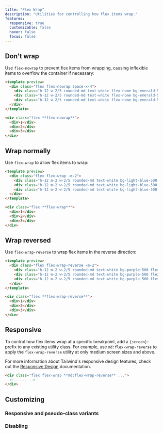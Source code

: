 ```yaml
---
title: "Flex Wrap"
description: "Utilities for controlling how flex items wrap."
features:
  responsive: true
  customizable: false
  hover: false
  focus: false
---
```




## Don't wrap

Use `flex-nowrap` to prevent flex items from wrapping, causing inflexible items to overflow the container if necessary:

```html emerald
<template preview>
  <div class="flex flex-nowrap space-x-4">
    <div class="h-12 w-2/5 rounded-md text-white flex-none bg-emerald-500 flex items-center justify-center text-2xl font-semibold ">1</div>
    <div class="h-12 w-2/5 rounded-md text-white flex-none bg-emerald-500 flex items-center justify-center text-2xl font-semibold ">2</div>
    <div class="h-12 w-2/5 rounded-md text-white flex-none bg-emerald-500 flex items-center justify-center text-2xl font-semibold ">3</div>
  </div>
</template>

<div class="flex **flex-nowrap**">
  <div>1</div>
  <div>2</div>
  <div>3</div>
</div>
```

## Wrap normally

Use `flex-wrap` to allow flex items to wrap:

```html lightBlue
<template preview>
  <div class="flex flex-wrap -m-2">
    <div class="h-12 m-2 w-2/5 rounded-md text-white bg-light-blue-500 flex items-center justify-center text-2xl font-semibold ">1</div>
    <div class="h-12 m-2 w-2/5 rounded-md text-white bg-light-blue-500 flex items-center justify-center text-2xl font-semibold ">2</div>
    <div class="h-12 m-2 w-2/5 rounded-md text-white bg-light-blue-500 flex items-center justify-center text-2xl font-semibold ">3</div>
  </div>
</template>

<div class="flex **flex-wrap**">
  <div>1</div>
  <div>2</div>
  <div>3</div>
</div>
```

## Wrap reversed

Use `flex-wrap-reverse` to wrap flex items in the reverse direction:

```html purple
<template preview>
  <div class="flex flex-wrap-reverse -m-2">
    <div class="h-12 m-2 w-2/5 rounded-md text-white bg-purple-500 flex items-center justify-center text-2xl font-semibold ">1</div>
    <div class="h-12 m-2 w-2/5 rounded-md text-white bg-purple-500 flex items-center justify-center text-2xl font-semibold ">2</div>
    <div class="h-12 m-2 w-2/5 rounded-md text-white bg-purple-500 flex items-center justify-center text-2xl font-semibold ">3</div>
  </div>
</template>

<div class="flex **flex-wrap-reverse**">
  <div>1</div>
  <div>2</div>
  <div>3</div>
</div>
```

## Responsive

To control how flex items wrap at a specific breakpoint, add a `{screen}:` prefix to any existing utility class. For example, use `md:flex-wrap-reverse` to apply the `flex-wrap-reverse` utility at only medium screen sizes and above.

For more information about Tailwind's responsive design features, check out the [Responsive Design](/docs/responsive-design) documentation.

```html
<div class="flex flex-wrap **md:flex-wrap-reverse** ...">
  <!-- ... -->
</div>
```

## Customizing

### Responsive and pseudo-class variants

<Variants plugin="flexWrap" name="flex-wrap" />

### Disabling

<Disabling plugin="flexWrap" name="flex-wrap" />
